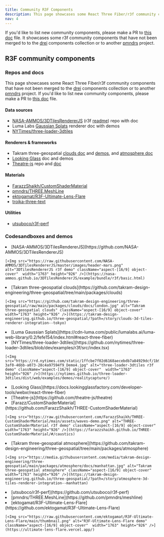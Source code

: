 ```yaml
---
title: Community R3F Components
description: This page showcases some React Three Fiber/r3f community components that have not been merged to the drei components collection or to another pmndrs project. 
nav: 4
---
```


If you'd like to list new community components, please make a PR to [this doc](https://github.com/pmndrs/react-three-fiber/tree/master/docs/getting-started/community-r3f-components.mdx) file. It showcases some r3f community components that have not been merged to to the [drei](http://drei.docs.pmnd.rs) components collection or to another [pmndrs](https://github.com/pmndrs) project.

## R3F community components 

### Repos and docs

This page showcases some React Three Fiber/r3f community components that have not been merged to the [drei](http://drei.docs.pmnd.rs) components collection or to another [pmndrs](https://github.com/pmndrs) project. If you'd like to list new community components, please make a PR to [this doc](https://github.com/pmndrs/react-three-fiber/tree/master/docs/getting-started/community-r3f-components.mdx) file. 

#### Data sources

 - [NASA-AMMOS/3DTilesRendererJS](https://github.com/NASA-AMMOS/3DTilesRendererJS/) (r3f [readme](https://github.com/NASA-AMMOS/3DTilesRendererJS/blob/master/src/r3f/README.md)) repo with doc
 - Luma Labs [Gaussian Splats](https://cdn-luma.com/public/lumalabs.ai/luma-web-library/0.2/fefe154/index.html#react-three-fiber) renderer doc with demos
 - [NYTimes/three-loader-3dtiles](https://nytimes.github.io/three-loader-3dtiles) 

#### Renderers & frameworks

 - Takram three-geospatial [clouds doc](https://github.com/takram-design-engineering/three-geospatial/tree/main/packages/clouds) and [demos](https://takram-design-engineering.github.io/three-geospatial/?path=/story/clouds-3d-tiles-renderer-integration--tokyo), and [atmosphere doc](https://github.com/takram-design-engineering/three-geospatial/tree/main/packages/atmosphere)
 - [Looking Glass](https://docs.lookingglassfactory.com/developer-tools/webxr/react-three-fiber) doc and demos
 - [Theatre-js](https://github.com/theatre-js/theatre) repo and [doc](https://www.theatrejs.com/docs/latest)

#### Materials

 - [FarazzShaikh/CustomShaderMaterial](https://github.com/FarazzShaikh/THREE-CustomShaderMaterial)
 - [pmndrs/THREE.MeshLine](https://github.com/pmndrs/meshline)
 - [ektogamat/R3F-Ultimate-Lens-Flare](https://github.com/ektogamat/R3F-Ultimate-Lens-Flare)
 - [troika-three-text](https://github.com/protectwise/troika/tree/main/packages/troika-three-text)

#### Utilities

 - [utsuboco/r3f-perf](https://github.com/utsuboco/r3f-perf)


### Codesandboxes and demos

<Grid cols={3}>
  <li>
    [NASA-AMMOS/3DTilesRendererJS](https://github.com/NASA-AMMOS/3DTilesRendererJS)

    [<Img src="https://raw.githubusercontent.com/NASA-AMMOS/3DTilesRendererJS/master/images/header-mars.png" alt="3DTilesRendererJS r3f demo" className="aspect-[16/9] object-cover"  width="1763" height="926" />](https://nasa-ammos.github.io/3DTilesRendererJS/example/bundle/r3f/basic.html)
  </li>
  <li>
    [Takram three-geospatial clouds](https://github.com/takram-design-engineering/three-geospatial/tree/main/packages/clouds)

    [<Img src="https://github.com/takram-design-engineering/three-geospatial/raw/main/packages/clouds/docs/london.jpg" alt="Takram three-geospatial clouds" className="aspect-[16/9] object-cover"  width="1763" height="926" />](https://takram-design-engineering.github.io/three-geospatial/?path=/story/clouds-3d-tiles-renderer-integration--tokyo)
  </li>
  <li>
    [Luma Gaussian Splats](https://cdn-luma.com/public/lumalabs.ai/luma-web-library/0.2/fefe154/index.html#react-three-fiber)
    <Codesandbox id="h2fkgq" />
  </li>
  <li>
    [NYTimes/three-loader-3dtiles](https://github.com/nytimes/three-loader-3dtiles/blob/dev/examples/r3f/src/index.tsx)

    [<Img src="https://rd.nytimes.com/static/1ffcbe7f02d6168aecebdb7a84929dcf/1b9fc/7579e21f-3af0-46bb-a073-28c4a97594f9_Demo4.jpg" alt="three-loader-3dtiles r3f demo" className="aspect-[16/9] object-cover"  width="1763" height="926" />](https://nytimes.github.io/three-loader-3dtiles/dist/web/examples/demos/realitycapture/)
  </li>
  <li>
    [Looking Glass](https://docs.lookingglassfactory.com/developer-tools/webxr/react-three-fiber)
    <Codesandbox id="xzlmzz" screenshot_url="https://blog.lookingglassfactory.com/content/images/size/w2000/2024/05/LKG-32-Spatial-Display-Portrait-Cleopatra-1.jpg"/> 
  </li> 
  <li>
    [Theatre-js](https://github.com/theatre-js/theatre)
    <Codesandbox id="6xfrsv" screenshot_url="https://www.theatrejs.com/images/docs/0.5/manual/studio/ui.png" />
  </li>
  <li>
    [Farazz/CustomShaderMaterial](https://github.com/FarazzShaikh/THREE-CustomShaderMaterial)

    [<Img src="https://raw.githubusercontent.com/FarazzShaikh/THREE-CustomShaderMaterial/main/assets/waves-demo.png" alt="THREE-CustomShaderMaterial r3f demo" className="aspect-[16/9] object-cover"  width="1763" height="926" />](https://farazzshaikh.github.io/THREE-CustomShaderMaterial/#/caustics)
  </li>
  <li>
    [Takram three-geospatial atmosphere](https://github.com/takram-design-engineering/three-geospatial/tree/main/packages/atmosphere)

    [<Img src="https://media.githubusercontent.com/media/takram-design-engineering/three-geospatial/main/packages/atmosphere/docs/manhattan.jpg" alt="Takram three-geospatial atmosphere" className="aspect-[16/9] object-cover"  width="1763" height="926" />](https://takram-design-engineering.github.io/three-geospatial/?path=/story/atmosphere-3d-tiles-renderer-integration--manhattan)
  </li>
  <li>
    [utsuboco/r3f-perf](https://github.com/utsuboco/r3f-perf)
    <Codesandbox id="ykfpwf" />
  </li>
  <li>
    [pmndrs/THREE.MeshLine](https://github.com/pmndrs/meshline)
    <Codesandbox id="vl221" />
  </li>
  <li>
    [ektogamat/R3F-Ultimate-Lens-Flare](https://github.com/ektogamat/R3F-Ultimate-Lens-Flare)

    [<Img src="https://raw.githubusercontent.com/ektogamat/R3F-Ultimate-Lens-Flare/main/thumbnail.png" alt="R3F-Ultimate-Lens-Flare demo" className="aspect-[16/9] object-cover"  width="1763" height="926" />](https://ultimate-lens-flare.vercel.app/)
  </li>
</Grid>
